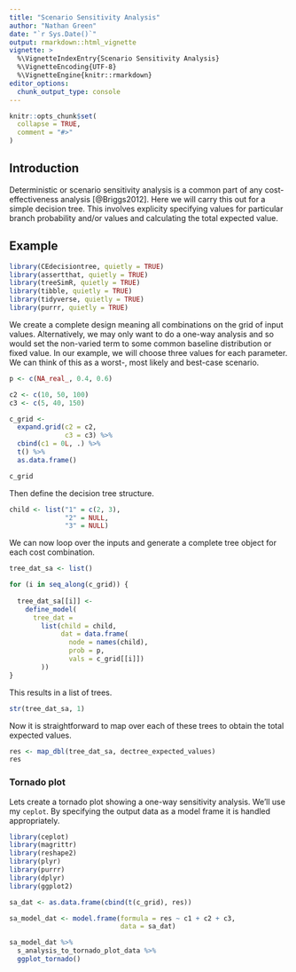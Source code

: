 ```yaml
---
title: "Scenario Sensitivity Analysis"
author: "Nathan Green"
date: "`r Sys.Date()`"
output: rmarkdown::html_vignette
vignette: >
  %\VignetteIndexEntry{Scenario Sensitivity Analysis}
  %\VignetteEncoding{UTF-8}
  %\VignetteEngine{knitr::rmarkdown}
editor_options: 
  chunk_output_type: console
---
```


```r
knitr::opts_chunk$set(
  collapse = TRUE,
  comment = "#>"
)
```

## Introduction

Deterministic or scenario sensitivity analysis is a common part of any cost-effectiveness analysis [@Briggs2012].
Here we will carry this out for a simple decision tree.
This involves explicity specifying values for particular branch probability and/or values and calculating the total expected value.

## Example

```r
library(CEdecisiontree, quietly = TRUE)
library(assertthat, quietly = TRUE)
library(treeSimR, quietly = TRUE)
library(tibble, quietly = TRUE)
library(tidyverse, quietly = TRUE)
library(purrr, quietly = TRUE)
```

We create a complete design meaning all combinations on the grid of input values.
Alternatively, we may only want to do a one-way analysis and so would set the non-varied term to some common baseline distribution or fixed value.
In our example, we will choose three values for each parameter. We can think of this as a worst-, most likely and best-case scenario.

```r
p <- c(NA_real_, 0.4, 0.6)

c2 <- c(10, 50, 100)
c3 <- c(5, 40, 150)

c_grid <-
  expand.grid(c2 = c2,
              c3 = c3) %>% 
  cbind(c1 = 0L, .) %>% 
  t() %>% 
  as.data.frame()

c_grid
```

Then define the decision tree structure.

```r
child <- list("1" = c(2, 3),
              "2" = NULL,
              "3" = NULL)
```

We can now loop over the inputs and generate a complete tree object for each cost combination.

```r
tree_dat_sa <- list()

for (i in seq_along(c_grid)) {
  
  tree_dat_sa[[i]] <-
    define_model(
      tree_dat =
        list(child = child,
             dat = data.frame(
               node = names(child),
               prob = p,
               vals = c_grid[[i]])
        ))
}
```

This results in a list of trees.
```r
str(tree_dat_sa, 1)
```

Now it is straightforward to map over each of these trees to obtain the total expected values.

```r
res <- map_dbl(tree_dat_sa, dectree_expected_values)
res
```

### Tornado plot

Lets create a tornado plot showing a one-way sensitivity analysis.
We'll use my `ceplot`.
By specifying the output data as a model frame it is handled appropriately.

```r
library(ceplot)
library(magrittr)
library(reshape2)
library(plyr)
library(purrr)
library(dplyr)
library(ggplot2)

sa_dat <- as.data.frame(cbind(t(c_grid), res))

sa_model_dat <- model.frame(formula = res ~ c1 + c2 + c3,
                            data = sa_dat)

sa_model_dat %>%
  s_analysis_to_tornado_plot_data %>%
  ggplot_tornado() 
```

